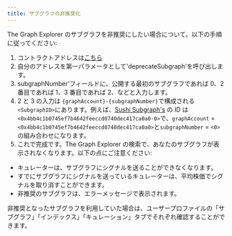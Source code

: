 ```yaml
---
title: サブグラフの非推奨化
---
```


The Graph Explorer のサブグラフを非推奨にしたい場合について。以下の手順に従ってください:

1. コントラクトアドレスは[こちら](https://etherscan.io/address/0xadca0dd4729c8ba3acf3e99f3a9f471ef37b6825#writeProxyContract)
2. 自分のアドレスを第一パラメータとして'deprecateSubgraph'を呼び出します。
3. subgraphNumber'フィールドに、公開する最初のサブグラフであれば 0、2 番目であれば 1、3 番目であれば 2、などと入力します。
4. 2 と 3 の入力は `{graphAccount}-{subgraphNumber}`で構成される`<SubgraphID>`にあります。例えば、[Sushi Subgraph's](https://thegraph.com/explorer/subgraph?id=0x4bb4c1b0745ef7b4642feeccd0740dec417ca0a0-0&version=0x4bb4c1b0745ef7b4642feeccd0740dec417ca0a0-0-0&view=Overview) の ID は`<0x4bb4c1b0745ef7b4642feeccd0740dec417ca0a0-0>`で、`graphAccount` = `<0x4bb4c1b0745ef7b4642feeccd0740dec417ca0a0>`と`subgraphNumber` = `<0>`の組み合わせになります。
5. これで完成です。The Graph Explorer の検索で、あなたのサブグラフが表示されなくなります。以下の点にご注意ください:

- キュレーターは、サブグラフにシグナルを送ることができなくなります。
- すでにサブグラフにシグナルを送っているキュレーターは、平均株価でシグナルを取り消すことができます。
- 非推奨のサブグラフは、エラーメッセージで表示されます。

非推奨となったサブグラフを利用していた場合は、ユーザープロファイルの「サブグラフ」「インデックス」「キュレーション」タブでそれぞれ確認することができます。
